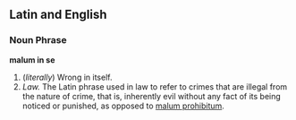 ==Latin and English==

===Noun Phrase===
'''malum in se'''

#(''literally'') Wrong in itself.
#''Law.'' The Latin phrase used in law to refer to crimes that are illegal from the nature of crime, that is, inherently evil without any fact of its being noticed or punished, as opposed to [[malum prohibitum]].